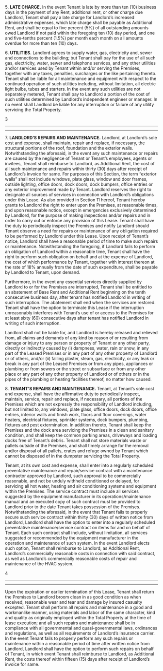 5. **LATE CHARGE.** In the event Tenant is late by more than ten (10) business days in the payment of any Rent, additional rent, or other charge due Landlord, Tenant shall pay a late charge for Landlord’s increased administrative expenses, which late charge shall be payable as Additional Rent, and shall be equal to five percent (5%) of all outstanding amounts owed Landlord if not paid within the foregoing ten (10) day period, and one and five-tenths percent (1.5%) per month each month on all amounts overdue for more than ten (10) days.

6. **UTILITIES.** Landlord agrees to supply water, gas, electricity and, sewer and connections to the building; but Tenant shall pay for the use of all such gas, electricity, water, sewer and telephone services, and any other utilities and/or services used by Tenant within and/or serving the Premises, together with any taxes, penalties, surcharges or the like pertaining thereto. Tenant shall be liable for all maintenance and equipment with respect to the continued operation of such utilities including, without limitation, all electric light bulbs, tubes and starters. In the event any such utilities are not separately metered, Tenant shall pay to Landlord a portion of the cost of such utilities determined by Landlord’s independent engineer or manager. In no event shall Landlord be liable for any interruption or failure of any utility servicing the Total Property.

3

---

---

7. **LANDLORD’S REPAIRS AND MAINTENANCE.** Landlord, at Landlord’s sole cost and expense, shall maintain, repair and replace, if necessary, the structural portions of the roof, foundation and the exterior walls. Notwithstanding the aforesaid, in the event any such maintenance or repairs are caused by the negligence of Tenant or Tenant’s employees, agents or invitees, Tenant shall reimburse to Landlord, as Additional Rent, the cost of all such maintenance and repairs within thirty (30) days after receipt of Landlord’s invoice for same. For purposes of this Section, the term “exterior walls” shall not include windows, plate glass, window and door frames, outside lighting, office doors, dock doors, dock bumpers, office entries or any exterior improvement made by Tenant. Landlord reserves the right to designate all sources of services in connection with Landlord’s obligations under this Lease. As also provided in Section 11 hereof, Tenant hereby grants to Landlord the right to enter upon the Premises, at reasonable times, and upon reasonable notice, except in emergencies exclusively determined by Landlord, for the purpose of making inspections and/or repairs and in order to carry out or enforce any provision of this Lease. Tenant shall have the duty to periodically inspect the Premises and notify Landlord should Tenant observe a need for repairs or maintenance of any obligation required to be performed by Landlord under this Lease. Upon receipt of Tenant’s notice, Landlord shall have a reasonable period of time to make such repairs or maintenance. Notwithstanding the foregoing, if Landlord fails to perform an obligation of Landlord within a reasonable time, Tenant shall have the right to perform such obligation on behalf and at the expense of Landlord, the cost of which performance by Tenant, together with interest thereon at the rate of 18% annually from the date of such expenditure, shall be payable by Landlord to Tenant, upon demand.

Furthermore, in the event any essential services directly supplied by Landlord to or for the Premises are interrupted, Tenant shall be entitled to an abatement of Base Rent and Additional Rent beginning on the tenth consecutive business day, after tenant has notified Landlord in writing of such interruption. The abatement shall end when the services are restored. Tenant shall have the option to terminate this Lease if the interruption unreasonably interferes with Tenant’s use of or access to the Premises for at least sixty (60) consecutive days after tenant has notified Landlord in writing of such interruption.

Landlord shall not be liable for, and Landlord is hereby released and relieved from, all claims and demands of any kind by reason of or resulting from damage or injury to any person or property of Tenant or any other party, directly or indirectly caused by (i) dampness, water, rain or snow, in any part of the Leased Premises or in any part of any other property of Landlord or of others, and/or (ii) falling plaster, steam, gas, electricity, or any leak or break in any part of the Leased Premises or from any pipes, appliances or plumbing or from sewers or the street or subsurface or from any other place or any part of any other property of Landlord or of others or in the pipes of the plumbing or heating facilities thereof, no matter how caused.

8. **TENANT’S REPAIRS AND MAINTENANCE.** Tenant, at Tenant’s sole cost and expense, shall have the affirmative duty to periodically inspect, maintain, service, repair and replace, if necessary, all portions of the Premises which are not expressly the responsibility of Landlord including, but not limited to, any windows, plate glass, office doors, dock doors, office entries, interior walls and finish work, floors and floor coverings, water heaters, electrical fixtures, sprinkler systems, dock bumpers, plumbing, fixtures and pest extermination. In addition thereto, Tenant shall keep the Premises and the dock area servicing the Premises in a clean and sanitary condition, and shall keep the common parking areas, driveways and loading docks free of Tenant’s debris. Tenant shall not store materials waste or pallets outside of the Premises, and shall timely arrange for the removal and/or disposal of all pallets, crates and refuge owned by Tenant which cannot be disposed of in the dumpster servicing the Total Property.

Tenant, at its own cost and expense, shall enter into a regularly scheduled preventative maintenance and repair/service contract with a maintenance contractor approved by Landlord, such approval to be commercially reasonable, and not be unduly withheld conditioned or delayed, for servicing all hot water, heating and air conditioning systems and equipment within the Premises. The service contract must include all services suggested by the equipment manufacturer in its operations/maintenance manual and an executed copy of such contract must be provided to Landlord prior to the date Tenant takes possession of the Premises. Notwithstanding the aforesaid, in the event that Tenant fails to properly secure such service contract within thirty (30) days of written notice from Landlord, Landlord shall have the option to enter into a regularly scheduled preventative maintenance/service contract on items for and on behalf of Tenant. Each such contract shall include, without limitation, all services suggested or recommended by the equipment manufacturer in the operation and maintenance of such system. In the event Landlord elects such option, Tenant shall reimburse to Landlord, as Additional Rent, Landlord’s commercially reasonable costs in connection with said contract, as well as Landlord’s commercially reasonable costs of repair and maintenance of the HVAC system.

4

---

---

Upon the expiration or earlier termination of this Lease, Tenant shall return the Premises to Landlord broom clean in as good condition as when received, reasonable wear and tear and damage by insured casualty excepted. Tenant shall perform all repairs and maintenance in a good and workmanlike manner, using materials and labor of the same character, kind and quality as originally employed within the Total Property at the time of lease execution; and all such repairs and maintenance shall be in compliance with all governmental and quasi-governmental laws, ordinances and regulations, as well as all requirements of Landlord’s insurance carrier. In the event Tenant fails to properly perform any such repairs or maintenance within a reasonable period of time after written notice from Landlord, Landlord shall have the option to perform such repairs on behalf of Tenant, in which event Tenant shall reimburse to Landlord, as Additional Rent, the costs thereof within fifteen (15) days after receipt of Landlord’s invoice for same.